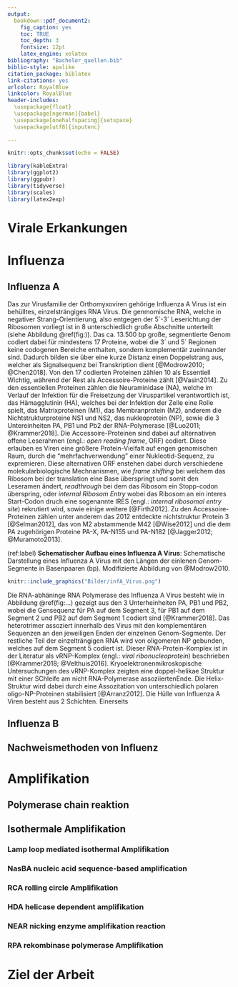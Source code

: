 ---
output:
  bookdown::pdf_document2:
    fig_caption: yes
    toc: TRUE
    toc_depth: 3
    fontsize: 12pt
    latex_engine: xelatex
bibliography: "Bachelor_quellen.bib"
biblio-style: apalike
citation_package: biblatex
link-citations: yes
urlcolor: RoyalBlue
linkcolor: RoyalBlue
header-includes:
  \usepackage{float}
  \usepackage[ngerman]{babel}
  \usepackage[onehalfspacing]{setspace}
  \usepackage[utf8]{inputenc}
  
---

```{r setup1, include=FALSE}
knitr::opts_chunk$set(echo = FALSE)

library(kableExtra)
library(ggplot2)
library(ggpubr)
library(tidyverse)
library(scales)
library(latex2exp)
```

\pagebreak

# Virale Erkankungen

# Influenza

## Influenza A

Das zur Virusfamilie der Orthomyxoviren gehörige Influenza A Virus ist ein behülltes, einzelsträngiges RNA Virus. Die genmomische RNA, welche in negativer Strang-Orientierung, also entgegen der 5´-3´ Leserichtung der Ribosomen vorliegt ist in 8 unterschiedlich große Abschnitte unterteilt (siehe Abbildung \@ref(fig:)). Das ca. 13.500 bp große, segmentierte Genom codiert dabei für mindestens 17 Proteine, wobei die 3´ und 5´ Regionen keine codogenen Bereiche enthalten, sondern komplementär zueinnander sind. Dadurch bilden sie über eine kurze Distanz einen Doppelstrang aus, welcher als Signalsequenz bei Transkription dient [@Modrow2010; @Chen2018]. Von den 17 codierten Proteinen zählen 10 als Essentiell Wichtig, während der Rest als Accessoire-Proteine zählt [@Vasin2014]. Zu den essentiellen  Proteinen zählen die Neuraminidase (NA), welche im Verlauf der Infektion für die Freisetzung der Viruspartikel verantwortlich ist, das Hämagglutinin (HA), welches bei der Infektion der Zelle eine Rolle spielt, das Matrixproteinen (M1), das Membranprotein (M2), anderem die Nichtstrukturproteine NS1 und NS2, das nukleoprotein (NP), sowie die 3 Untereinheiten PA, PB1 und Pb2 der RNA-Polymerase [@Luo2011; @Krammer2018]. Die Accessoire-Proteinen sind dabei auf alternativen offene Leserahmen (engl.: _open reading frame_, ORF) codiert. Diese erlauben es Viren eine größere Protein-Vielfalt auf engen genomischen Raum, durch die "mehrfachverwendung" einer Nukleotid-Sequenz, zu expremieren. Diese alternativen ORF enstehen dabei durch verschiedene molekularbiologische Mechnanismen, wie _frame shifting_ bei welchem das Ribosom bei der translation eine Base überspringt und somit den Leseramen ändert, _readthrough_ bei dem das Ribosom ein Stopp-codon überspring, oder _internal Ribosom Entry_ wobei das Ribosom an ein interes Start-Codon druch eine sogenannte IRES (engl.: _internal ribosomal entry site_) rekrutiert wird, sowie einige weitere [@Firth2012]. Zu den Accessoire-Proteinen zählen unter anderem das 2012 entdeckte nichtstruktur Protein 3 [@Selman2012], das von M2 abstammende M42 [@Wise2012] und die dem PA zugehörigen Proteine PA-X, PA-N155 und PA-N182 [@Jagger2012; @Muramoto2013].

(ref:label) **Schematischer Aufbau eines Influenza A Virus**: Schematische Darstellung eines Influenza A Virus mit den Längen der einlenen Genom-Segmente in Basenpaaren (bp). Modifizierte Abbildung von @Modrow2010. 

```{r infAstruk, fig.align='center', fig.cap= "(ref:label)", out.width= "49%", fig.scap= "Schematischer Aufbau eines Influenza A Virus"}

knitr::include_graphics("Bilder/infA_Virus.png")

```


Die RNA-abhäninge RNA Polymerase des Influenza A Virus besteht wie in Abbildung \@ref(fig:...) gezeigt aus den 3 Unterheinheiten PA, PB1 und PB2, wobei die Gensequenz für PA auf dem Segment 3, für PB1 auf dem Segment 2 und PB2 auf dem Segment 1 codiert sind [@Krammer2018]. Das heterotrimer assoziert innerhalb des Virus mit den komplementären Sequenzen an den jeweiligen Enden der einzelnen Genom-Segmente. Der restliche Teil der einzelträngigen RNA wird von oligomeren NP gebunden, welches auf dem Segment 5 codiert ist. Dieser RNA-Protein-Komplex ist in der Literatur als vRNP-Komplex (engl.: _viral ribonucleoprotein_) beschrieben [@Krammer2018; @Velthuis2016]. Kryoelektronenmikroskopische Untersuchungen des vRNP-Komplex zeigten eine doppel-helikae Struktur mit einer SChleife am nicht RNA-Polymerase assoziiertenEnde. Die Helix-Struktur wird dabei durch eine Assozitation von unterschiedlich polaren oligo-NP-Proteinen stabilisiert [@Arranz2012].
Die Hülle von Influenza A Viren besteht aus 2 Schichten. Einerseits

## Influenza B

## Nachweismethoden von Influenz

# Amplifikation

## Polymerase chain reaktion

## Isothermale Amplifikation

### Lamp loop mediated isothermal Amplifikation

### NasBA nucleic acid sequence-based amplification

### RCA rolling circle Amplifikation

### HDA helicase dependent amplifikation

### NEAR nicking enzyme amplifikation reaction

### RPA rekombinase polymerase Amplifikation

# Ziel der Arbeit